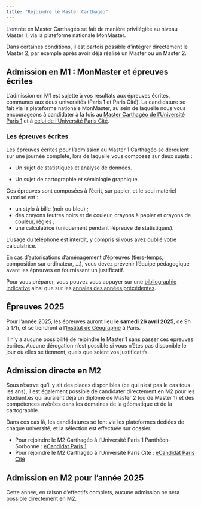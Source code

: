 ```yaml
---
title: "Rejoindre le Master Carthagéo"
---
```


::: callout
L'entrée en Master Carthagéo se fait de manière privilégiée au niveau Master 1, via la plateforme nationale MonMaster.
:::

Dans certaines conditions, il est parfois possible d'intégrer directement le Master 2, par exemple après avoir déjà réalisé un Master ou un Master 2.

## Admission en M1 : MonMaster et épreuves écrites

L'admission en M1 est sujette à vos résultats aux épreuves écrites, communes aux deux universités (Paris 1 et Paris Cité).
La candidature se fait via la plateforme nationale MonMaster, au sein de laquelle nous vous encourageons à candidater à la fois au [Master Carthagéo de l'Université Paris 1](https://monmaster.gouv.fr/formation/0751717J/1604344XCAWK/detail) et à [celui de l'Université Paris Cité](https://monmaster.gouv.fr/formation/0755976N/1105262VJYFL/detail).

### Les épreuves écrites

Les épreuves écrites pour l'admission au Master 1 Carthagéo se déroulent sur une journée complète, lors de laquelle vous composez sur deux sujets :

- Un sujet de statistiques et analyse de données.

- Un sujet de cartographie et sémiologie graphique.

Ces épreuves sont composées à l'écrit, sur papier, et le seul matériel autorisé est : 

- un stylo à bille (noir ou bleu) ;
- des crayons feutres noirs et de couleur, crayons à papier et crayons de couleur, règles ; 
- une calculatrice (uniquement pendant l'épreuve de statistiques).

L'usage du téléphone est interdit, y compris si vous avez oublié votre calculatrice.

En cas d'autorisations d'aménagement d'épreuves (tiers-temps, composition sur ordinateur, ...), vous devez prévenir l'équipe pédagogique avant les épreuves en fournissant un justificatif.


Pour vous préparer, vous pouvez vous appuyer sur une <a class="badge text-bg-secondary" href="ressources/Test_Carthageo_Bibliographie.pdf" download="Test_Carthageo_Bibliographie.pdf" target="_blank">bibliographie indicative</a> ainsi que sur les <a class="badge text-bg-secondary" href="ressources/Test_Carthageo_Annales.zip" download="Test_Carthageo_Annales.zip">annales des années précédentes</a>.

::: {#admission2025-M1 .callout-important}
## Épreuves 2025
Pour l'année 2025, les épreuves auront lieu **le samedi 26 avril 2025**, de 9h à 17h, et se tiendront à l'[Institut de Géographie](https://fr.wikipedia.org/wiki/Institut_de_g%C3%A9ographie_(Paris)) à Paris.
:::

Il n'y a aucune possibilité de rejoindre le Master 1 sans passer ces épreuves écrites.
Aucune dérogation n'est possible si vous n'êtes pas disponible le jour où elles se tiennent, quels que soient vos justificatifs.


## Admission directe en M2

Sous réserve qu'il y ait des places disponibles (ce qui n'est pas le cas tous les ans), il est également possible de candidater directement en M2 pour les étudiant.es qui auraient déjà un diplôme de Master 2 (ou de Master 1) et des compétences avérées dans les domaines de la géomatique et de la cartographie.

Dans ces cas là, les candidatures se font via les plateformes dédiées de chaque université, et la sélection est effectuée sur dossier.

- Pour rejoindre le M2 Carthagéo à l'Université Paris 1 Panthéon-Sorbonne : [eCandidat Paris 1](https://ecandidat.univ-paris1.fr/ecandidat/#!accueilView)
- Pour rejoindre le M2 Carthagéo à l'Université Paris Cité : [eCandidat Paris Cité](https://ecandidat.app.u-paris.fr/sh1/#!accueilView)



::: {#admission2025-M2 .callout-important}
## Admission en M2 pour l'année 2025

Cette année, en raison d'effectifs complets, aucune admission ne sera possible directement en M2.
:::
